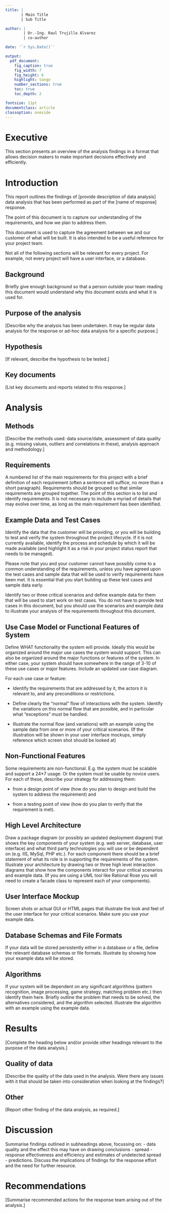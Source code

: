 ```yaml
---
title: |
       | Main Title
       | Sub Title

author: |
        | Dr.-Ing. Raul Trujillo Alvarez
        | co-author

date: '`r Sys.Date()`'

output:
  pdf_document:
    fig_caption: true
    fig_width: 7
    fig_height: 6
    highlight: tango
    number_sections: true
    toc: true
    toc_depth: 2

fontsize: 11pt
documentclass: article
classoption: oneside
---
```

# Executive
This section presents an overview of the analysis findings in a format that allows decision makers to make important decisions effectively and efficiently.

# Introduction
This report outlines the findings of [provide description of data analysis] data analysis that has been performed as part of the [name of response] response.

The point of this document is to capture our understanding of the requirements, and how we plan to address them.

This document is used to capture the agreement between we and our customer of what will be built. It is also intended to be a useful reference for your project team.

Not all of the following sections will be relevant for every project. For example, not every project will have a user interface, or a database.

## Background

Briefly give enough background so that a person outside your team reading this document would understand why this document exists and what it is used for.

## Purpose of the analysis
[Describe why the analysis has been undertaken.  It may be regular data analysis for the response or ad-hoc data analysis for a specific purpose.]

## Hypothesis
[If relevant, describe the hypothesis to be tested.]

## Key documents
[List key documents and reports related to this response.]

# Analysis

## Methods
[Describe the methods used: data source/date, assessment of data quality (e.g. missing values, outliers and correlations in these), analysis approach and methodology.]

## Requirements

A numbered list of the main requirements for this project with a brief definition of each requirement (often a sentence will suffice, no more than a short paragraph).  Requirements should be grouped so that similar requirements are grouped together.  The point of this section is to list and identify requirements.  It is not necessary to include a myriad of details that may evolve over time, as long as the main requirement has been identified.

## Example Data and Test Cases

Identify the data that the customer will be providing, or you will be building to test and verify the system throughout the project lifecycle. If it is not currently available, identify the process and schedule by which it will be made available (and highlight it as a risk in your project status report that needs to be managed).  

Please note that you and your customer cannot have possibly come to a common understanding of the requirements, unless you have agreed upon the test cases and sample data that will be used to verify requirements have been met.  It is essential that you start building up these test cases and sample data early.

Identify two or three critical scenarios and define example data for them that will be used to start work on test cases.  You do not have to provide test cases in this document, but you should use the scenarios and example data to illustrate your analysis of the requirements throughout this document.

## Use Case Model or Functional Features of System

Define WHAT functionality the system will provide. Ideally this would be organized around the major use cases the system would support. This can also be organized around the major functions or features of the system. In either case, your system should have somewhere in the range of 3-10 of these use cases or major features. Include an updated use case diagram.

For each use case or feature:

- Identify the requirements that are addressed by it, the actors it is relevant to, and any preconditions or restrictions.

- Define clearly the "normal" flow of interactions with the system. Identify the variations on this normal flow that are possible, and in particular what "exceptions" must be handled.

- Illustrate the normal flow (and variations) with an example using the sample data from one or more of your critical scenarios. (If the illustration will be shown in your user interface mockups, simply reference which screen shot should be looked at)

## Non-Functional Features

Some requirements are non-functional. E.g. the system must be scalable and support a 24*7 usage. Or the system must be usable by novice users. For each of these, describe your strategy for addressing them:

- from a design point of view (how do you plan to design and build the system to address the requirement) and

- from a testing point of view (how do you plan to verify that the requirement is met).

## High Level Architecture

Draw a package diagram (or possibly an updated deployment diagram) that shows the key components of your system (e.g. web server, database, user interface) and what third party technologies you will use or be dependent on (e.g. IIS, MySql, PHP etc.). For each component there should be a brief statement of what its role is in supporting the requirements of the system. Illustrate your architecture by drawing two or three high level interaction diagrams that show how the components interact for your critical scenarios and example data. (If you are using a UML tool like Rational Rose you will need to create a facade class to represent each of your components).

## User Interface Mockup

Screen shots or actual GUI or HTML pages that illustrate the look and feel of the user interface for your critical scenarios. Make sure you use your example data.

## Database Schemas and File Formats

If your data will be stored persistently either in a database or a file, define the relevant database schemas or file formats. Illustrate by showing how your example data will be stored.

## Algorithms

If your system will be dependent on any significant algorithms (pattern recognition, image processing, game strategy, matching problem etc.) then identify them here. Briefly outline the problem that needs to be solved, the alternatives considered, and the algorithm selected. Illustrate the algorithm with an example using the example data.

# Results
[Complete the heading below and/or provide other headings relevant to the purpose of the data analysis.]

## Quality of data
[Describe the quality of the data used in the analysis.  Were there any issues with it that should be taken into consideration when looking at the findings?]

## Other
[Report other finding of the data analysis, as required.]

# Discussion
Summarise findings outlined in subheadings above, focussing on:
- data quality and the effect this may have on drawing conclusions
- spread
- response effectiveness and efficiency and estimates of undetected spread
- predictions.
Discuss the implications of findings for the response effort and the need for further resource.

# Recommendations
[Summarise recommended actions for the response team arising out of the analysis.]

